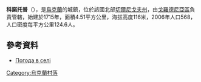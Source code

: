 {{coord|51|44|36|N|31|41|53|E|scale:100000|display=title}}

'''科諾托普'''（{{lang-uk|Конотоп}}），是[[烏克蘭|烏克蘭]]的城鎮，位於該國北部[[切爾尼戈夫州|切爾尼戈夫州]]，由[[戈羅德尼亞區|戈羅德尼亞區]]負責管轄，始建於1715年，面積4.51平方公里，海拔高度116米，2006年人口568，人口密度每平方公里124.6人。

==參考資料==
*[http://weather.in.ua/ua/chernigovskaja/11349 Погода в селі ] {{Wayback|url=http://weather.in.ua/ua/chernigovskaja/11349 |date=20111220101517 }}

{{Ukraine-geo-stub}}
[[Category:烏克蘭村落|Category:烏克蘭村落]]